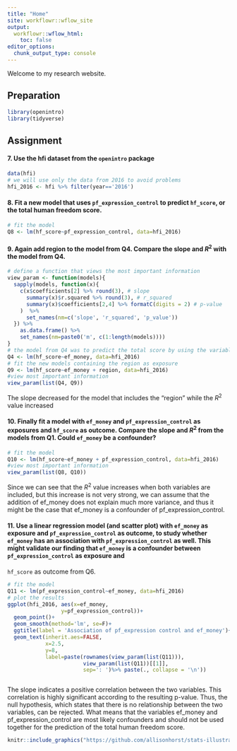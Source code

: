 ```yaml
---
title: "Home"
site: workflowr::wflow_site
output:
  workflowr::wflow_html:
    toc: false
editor_options:
  chunk_output_type: console
---
```


Welcome to my research website.






## Preparation

```r
library(openintro)
library(tidyverse)
```


## Assignment

#### 7. Use the hfi dataset from the `openintro` package
```r
data(hfi)
# we will use only the data from 2016 to avoid problems
hfi_2016 <- hfi %>% filter(year=='2016')
```

#### 8. Fit a new model that uses  `pf_expression_control` to predict `hf_score`, or the total human freedom score.
```r
# fit the model
Q8 <- lm(hf_score~pf_expression_control, data=hfi_2016)
```

#### 9. Again add region to the model from Q4. Compare the slope and $R^2$ with the model from Q4.

```r
# define a function that views the most important information
view_param <- function(models){
  sapply(models, function(x){
    c(x$coefficients[2] %>% round(3), # slope
      summary(x)$r.squared %>% round(3), # r_squared
      summary(x)$coefficients[2,4] %>% formatC(digits = 2) # p-value
    )  %>% 
      set_names(nm=c('slope', 'r_squared', 'p_value')) 
  }) %>% 
    as.data.frame() %>%
    set_names(nm=paste0('m', c(1:length(models))))
}
# the model from Q4 was to predict the total score by using the variable ef_money
Q4 <- lm(hf_score~ef_money, data=hfi_2016)
# fit the new models containing the region as exposure
Q9 <- lm(hf_score~ef_money + region, data=hfi_2016)
#view most important information
view_param(list(Q4, Q9))
```


The slope decreased for the model that includes the "region" while the $R^2$ value increased 


#### 10. Finally fit a model with `ef_money` and `pf_expression_control` as exposures and `hf_score` as outcome.  Compare the slope and $R^2$ from the models from Q1. Could `ef_money` be a confounder? 

```r
# fit the model
Q10 <- lm(hf_score~ef_money + pf_expression_control, data=hfi_2016)
#view most important information
view_param(list(Q8, Q10))
```


Since we can see that the $R^2$ value increases when both variables are included, but this increase is not very strong, we can assume that the addition of ef_money does not explain much more variance, and thus it might be the case that ef_money is a confounder of pf_expression_control.



#### 11. Use a linear regression model (and scatter plot) with  `ef_money` as exposure and `pf_expression_control` as outcome, to study whether `ef_money` has an association with `pf_expression_control` as well. This might validate our finding that `ef_money` is a confounder between  `pf_expression_control` as exposure and 
`hf_score` as outcome from Q6.


```r
# fit the model
Q11 <- lm(pf_expression_control~ef_money, data=hfi_2016)
# plot the results 
ggplot(hfi_2016, aes(x=ef_money, 
                 y=pf_expression_control))+
  geom_point()+
  geom_smooth(method='lm', se=F)+
  ggtitle(label = 'Association of pf_expression control and ef_money')+
  geom_text(inherit.aes=FALSE, 
            x=2.5, 
            y=8, 
            label=paste(rownames(view_param(list(Q11))),
                        view_param(list(Q11))[[1]],
                        sep=': ')%>% paste(., collapse = '\n'))



```

The slope indicates a positive correlation between the two variables. This correlation is highly significant according to the resulting p-value. Thus, the null hypothesis, which states that there is no relationship between the two variables, can be rejected. What means that the variables ef_money and pf_expression_control are most likely confounders and should not be used together for the prediction of the total human freedom score.



```r
knitr::include_graphics("https://github.com/allisonhorst/stats-illustrations/blob/master/rstats-artwork/code_hero.jpg?raw=true", dpi = 100)
```


